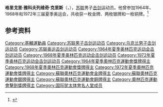 {{NoteTA|G1=Sports}}
'''格里戈里·雅科夫列维奇·克里斯'''（{{lang-uk|Григорій Якович Крісс}}，{{bd|1940年|12月24日|}}），[[苏联|苏联]]男子[[击剑|击剑]]运动员。他曾参加1964年、1968年和1972年三届夏季奥运会，共收获一枚金牌、两枚银牌和一枚铜牌。<ref>{{Cite web|title=Grigori KRISS|url=https://www.olympic.org/grigori-kriss|accessdate=2021-03-13|date=2021-03-13|work=International Olympic Committee|language=en|archive-date=2017-03-27|archive-url=https://web.archive.org/web/20170327120902/https://www.olympic.org/grigori-kriss|dead-url=no}}</ref>

== 参考资料 ==
{{reflist}}

{{奥林匹克运动会击剑比赛男子重剑个人冠军}}
{{世界击剑锦标赛男子重剑个人冠军}}

{{Authority control}}
{{DEFAULTSORT:Kriss}}
[[Category:基輔運動員|Category:基輔運動員]]
[[Category:苏联男子击剑运动员|Category:苏联男子击剑运动员]]
[[Category:乌克兰男子击剑运动员|Category:乌克兰男子击剑运动员]]
[[Category:苏联奥运击剑运动员|Category:苏联奥运击剑运动员]]
[[Category:1964年夏季奥林匹克运动会击剑运动员|Category:1964年夏季奥林匹克运动会击剑运动员]]
[[Category:1968年夏季奥林匹克运动会击剑运动员|Category:1968年夏季奥林匹克运动会击剑运动员]]
[[Category:1972年夏季奥林匹克运动会击剑运动员|Category:1972年夏季奥林匹克运动会击剑运动员]]
[[Category:1964年夏季奧林匹克運動會獎牌得主|Category:1964年夏季奧林匹克運動會獎牌得主]]
[[Category:1968年夏季奧林匹克運動會獎牌得主|Category:1968年夏季奧林匹克運動會獎牌得主]]
[[Category:1972年夏季奧林匹克運動會獎牌得主|Category:1972年夏季奧林匹克運動會獎牌得主]]
[[Category:蘇聯奧林匹克運動會金牌得主|Category:蘇聯奧林匹克運動會金牌得主]]
[[Category:蘇聯奧林匹克運動會銀牌得主|Category:蘇聯奧林匹克運動會銀牌得主]]
[[Category:蘇聯奧林匹克運動會銅牌得主|Category:蘇聯奧林匹克運動會銅牌得主]]
[[Category:奧林匹克運動會擊劍獎牌得主|Category:奧林匹克運動會擊劍獎牌得主]]
[[Category:国际犹太体育名人堂成员|Category:国际犹太体育名人堂成员]]